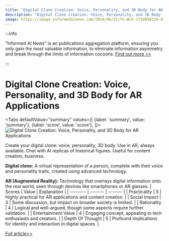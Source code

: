 ```yaml
---
title: "Digital Clone Creation: Voice, Personality, and 3D Body for AR Applications"
description: "Digital Clone Creation: Voice, Personality, and 3D Body for AR Applications"
image: https://image.informedainews.com/2024/06/21/To-Wch-1718958126-0.jpg
---
```



:::info

"Informed AI News" is an publications aggregation platform, ensuring you only gain the most valuable information, to eliminate information asymmetry and break through the limits of information cocoons.  [Find out more >>](/)

:::

# Digital Clone Creation: Voice, Personality, and 3D Body for AR Applications


<Tabs
	defaultValue="summary"
	values={[
	{label: 'summary', value: 'summary'},
	{label: 'score', value: 'score'},
]}>
<TabItem value="summary">
<img
  src="https://image.informedainews.com/2024/06/21/To-Wch-1718958126-0.jpg"
  alt="Digital Clone Creation: Voice, Personality, and 3D Body for AR Applications"
/>



Create your digital clone: voice, personality, 3D body.
Use in AR, always available.
Chat with AI replicas of historical figures.
Useful for content creation, business.

**Digital clone:** A virtual representation of a person, complete with their voice and personality traits, created using advanced technology.

**AR (Augmented Reality):** Technology that overlays digital information onto the real world, seen through devices like smartphones or AR glasses.
</TabItem>
<TabItem value="score">
	| Scores     | Value   | Explanation |
	| -------- | ------- | ------- |
	| Practicality  | 5    | Highly practical for AR applications and content creation.    |
	| Social Impact | 3     | Some discussion, but impact on broader society is limited.    |
	| Rationality    | 4    | Logical and well-argued, though some aspects require further validation.    |
	| Entertainment Value    | 4    | Engaging concept, appealing to tech enthusiasts and creators.    |
	| Depth Of Thought    | 5    | Profound implications for identity and interaction in digital spaces.    |
</TabItem>
</Tabs>

[Full article>>](https://www.producthunt.com/posts/eternity-ac)
